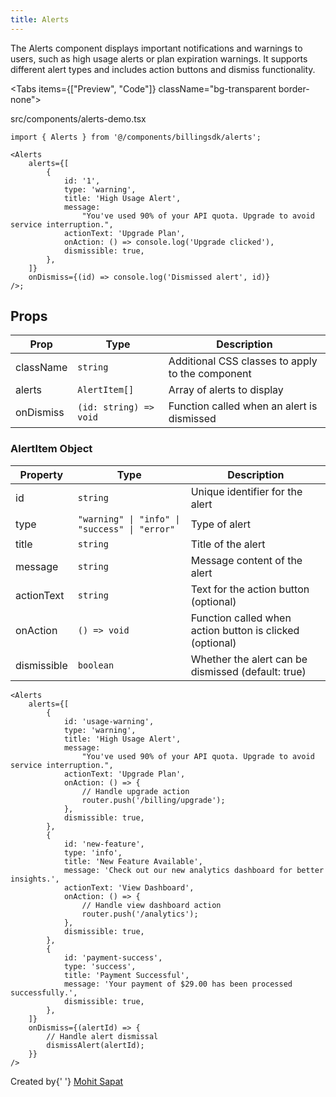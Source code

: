 ```yaml
---
title: Alerts
---
```



The Alerts component displays important notifications and warnings to users, such as high usage alerts or plan expiration warnings. It supports different alert types and includes action buttons and dismiss functionality.

<Tabs items={["Preview", "Code"]} className="bg-transparent border-none">
  <Tab value="Preview" className="border-none bg-transparent p-0 mt-3">
    <PreviewComponents>
      <AlertsDemo />
    </PreviewComponents>
  </Tab>

  <Tab value="Code" className="mt-3">
    <include cwd lang="tsx" meta='title="src/components/alerts-demo.tsx"'>
      src/components/alerts-demo.tsx
    </include>
  </Tab>
</Tabs>

```tsx
import { Alerts } from '@/components/billingsdk/alerts';

<Alerts
	alerts={[
		{
			id: '1',
			type: 'warning',
			title: 'High Usage Alert',
			message:
				"You've used 90% of your API quota. Upgrade to avoid service interruption.",
			actionText: 'Upgrade Plan',
			onAction: () => console.log('Upgrade clicked'),
			dismissible: true,
		},
	]}
	onDismiss={(id) => console.log('Dismissed alert', id)}
/>;
```

## Props

| Prop      | Type                   | Description                                      |
| --------- | ---------------------- | ------------------------------------------------ |
| className | `string`               | Additional CSS classes to apply to the component |
| alerts    | `AlertItem[]`          | Array of alerts to display                       |
| onDismiss | `(id: string) => void` | Function called when an alert is dismissed       |

### AlertItem Object

| Property    | Type                                          | Description                                              |
| ----------- | --------------------------------------------- | -------------------------------------------------------- |
| id          | `string`                                      | Unique identifier for the alert                          |
| type        | `"warning" \| "info" \| "success" \| "error"` | Type of alert                                            |
| title       | `string`                                      | Title of the alert                                       |
| message     | `string`                                      | Message content of the alert                             |
| actionText  | `string`                                      | Text for the action button (optional)                    |
| onAction    | `() => void`                                  | Function called when action button is clicked (optional) |
| dismissible | `boolean`                                     | Whether the alert can be dismissed (default: true)       |

```tsx
<Alerts
	alerts={[
		{
			id: 'usage-warning',
			type: 'warning',
			title: 'High Usage Alert',
			message:
				"You've used 90% of your API quota. Upgrade to avoid service interruption.",
			actionText: 'Upgrade Plan',
			onAction: () => {
				// Handle upgrade action
				router.push('/billing/upgrade');
			},
			dismissible: true,
		},
		{
			id: 'new-feature',
			type: 'info',
			title: 'New Feature Available',
			message: 'Check out our new analytics dashboard for better insights.',
			actionText: 'View Dashboard',
			onAction: () => {
				// Handle view dashboard action
				router.push('/analytics');
			},
			dismissible: true,
		},
		{
			id: 'payment-success',
			type: 'success',
			title: 'Payment Successful',
			message: 'Your payment of $29.00 has been processed successfully.',
			dismissible: true,
		},
	]}
	onDismiss={(alertId) => {
		// Handle alert dismissal
		dismissAlert(alertId);
	}}
/>
```

<div className="mt-8 pt-8 border-t border-gray-200 dark:border-gray-800">
	<div className="flex items-center justify-between">
		<div>
			<span className="text-sm text-gray-500 dark:text-gray-400">
				Created by{' '}
				<a
					href="https://github.com/sapatmohit"
					className="text-blue-600 hover:underline dark:text-blue-400"
				>
					Mohit Sapat
				</a>
			</span>
		</div>
	</div>
</div>
